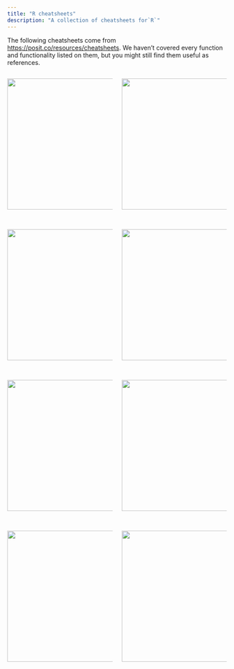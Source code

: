 ```yaml
---
title: "R cheatsheets"
description: "A collection of cheatsheets for`R`"
---
```


The following cheatsheets come from <https://posit.co/resources/cheatsheets>. We haven't covered every function and functionality listed on them, but you might still find them useful as references.

::: columns
::: {.column width="50%"}
[![](cheatsheets/data-visualization.png){fig-alt="ggplot2 cheat sheet" fig-align="left" width="300"}](https://raw.githubusercontent.com/rstudio/cheatsheets/main/data-visualization.pdf)

<br>

[![](cheatsheets/tidyr.png){fig-alt="ggplot2 cheat sheet" fig-align="left" width="300"}](https://raw.githubusercontent.com/rstudio/cheatsheets/main/tidyr.pdf)

<br>

[![](cheatsheets/strings.png){fig-alt="ggplot2 cheat sheet" fig-align="left" width="300"}](https://raw.githubusercontent.com/rstudio/cheatsheets/main/strings.pdf)

<br>

[![](cheatsheets/lubridate.png){fig-alt="ggplot2 cheat sheet" fig-align="left" width="300"}](https://raw.githubusercontent.com/rstudio/cheatsheets/main/lubridate.pdf)
:::

::: {.column width="50%"}
[![](cheatsheets/data-transformation.png){fig-alt="ggplot2 cheat sheet" fig-align="right" width="300"}](https://raw.githubusercontent.com/rstudio/cheatsheets/main/data-transformation.pdf)

<br>

[![](cheatsheets/data-import.png){fig-alt="ggplot2 cheat sheet" fig-align="right" width="300"}](https://raw.githubusercontent.com/rstudio/cheatsheets/main/data-import.pdf)

<br>

[![](cheatsheets/factors.png){fig-alt="ggplot2 cheat sheet" fig-align="right" width="300"}](https://raw.githubusercontent.com/rstudio/cheatsheets/main/factors.pdf)

<br>

[![](cheatsheets/rstudio-ide.png){fig-alt="ggplot2 cheat sheet" fig-align="right" width="300"}](https://raw.githubusercontent.com/rstudio/cheatsheets/main/rstudio-ide.pdf)
:::
:::
